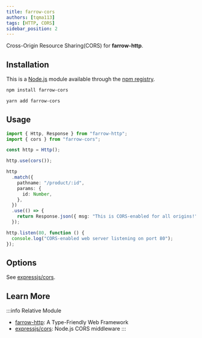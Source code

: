 ```yaml
---
title: farrow-cors
authors: [tqma113]
tags: [HTTP, CORS]
sidebar_position: 2
---
```



Cross-Origin Resource Sharing(CORS) for **farrow-http**.

## Installation

This is a [Node.js](https://nodejs.org/en/) module available through the
[npm registry](https://www.npmjs.com/).

<Tabs groupId="package-tool">
<TabItem value="npm" label="npm">

```bash
npm install farrow-cors
```

</TabItem>
<TabItem value="yarn" label="Yarn" default>

```bash
yarn add farrow-cors
```

</TabItem>
</Tabs>

## Usage

```ts
import { Http, Response } from "farrow-http";
import { cors } from "farrow-cors";

const http = Http();

http.use(cors());

http
  .match({
    pathname: "/product/:id",
    params: {
      id: Number,
    },
  })
  .use(() => {
    return Response.json({ msg: "This is CORS-enabled for all origins!" });
  });

http.listen(80, function () {
  console.log("CORS-enabled web server listening on port 80");
});
```

## Options

See [expressjs/cors](https://github.com/expressjs/cors).

## Learn More

:::info Relative Module

- [farrow-http](./02-farrow-http.mdx): A Type-Friendly Web Framework
- [expressjs/cors](https://github.com/expressjs/cors): Node.js CORS middleware
  :::
